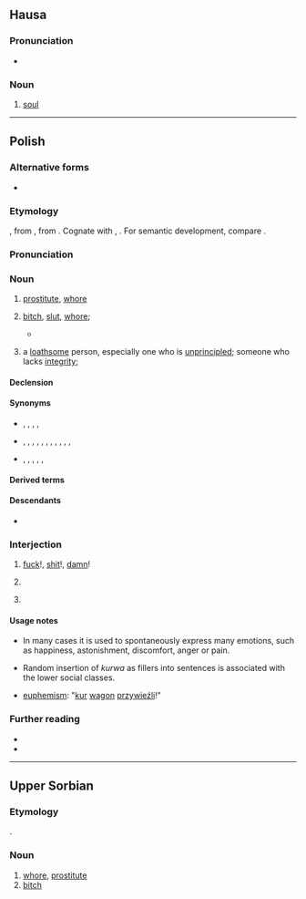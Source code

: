 {{also|kurva|kùrva|kurwą|kùrwa|курва}}
==Hausa==

===Pronunciation===
* {{ha-IPA|kùrwā}}

===Noun===
{{ha-noun|f|kùrwā}}

# [[soul]]

{{c|ha|Religion}}

----

==Polish==

===Alternative forms===
* {{alt|pl|kurew||archaic|dialectal}}

===Etymology===
{{inh+|pl|sla-pro|*kury}}, from {{der|pl|ine-pro|*kéh₂ros||loved}}, from {{m|ine-pro|*keh₂-}}. Cognate with {{cog|la|cārus}}, {{cog|lv|kārs}}. For semantic development, compare {{cog|en|whore}}.

===Pronunciation===
{{pl-p|a=Pl-kurwa.ogg}}

===Noun===
{{pl-noun|f|dim=kurewka|aug=kurwisko}}

# {{lb|pl|vulgar}} [[prostitute]], [[whore]]
# {{lb|pl|offensive|vulgar}} [[bitch]], [[slut]], [[whore]]; {{non-gloss definition|term of abuse for women}}
#* {{quote-text|1=pl|year=1883|author={{w2|pl|Jan Kochanowski}}|title=Na matematyka|url=https://pl.wikisource.org/wiki/Na_matematyka_(Kochanowski,_1883)|text=Ziemię pomierzył i głębokie morze, / Wie, jako wstają i zachodzą zorze, / Wiatrom rozumie, praktykuje komu — / A sam nie widzi, że ma '''kurwę''' w domu.|t=He measured Earth and deep seas, / He knows how dawns rise and go down, / He understand winds, he gives practics, / But he do not sees he has whore in home.}}
# {{lb|pl|offensive|vulgar}} a [[loathsome]] person, especially one who is [[unprincipled]]; someone who lacks [[integrity]]; {{non-gloss definition|applies to both genders}}

====Declension====
{{pl-decl-noun-f|genp=kurew/kurw}}

====Synonyms====
* {{sense|prostitute}} {{l|pl|dziwka}}, {{l|pl|kurtyzana}}, {{l|pl|nierządnica}}, {{l|pl|prostytutka}}, {{l|pl|tirówka}}
* {{sense|slut}} {{l|pl|cichodajka}}, {{l|pl|dupodajka}}, {{l|pl|jawnogrzesznica}}, {{l|pl|ladacznica}}, {{l|pl|lafirynda}}, {{l|pl|latawica}}, {{l|pl|ruchawica}}, {{l|pl|suka}}, {{l|pl|szmata}}, {{l|pl|wszetecznica}}, {{l|pl|wywłoka}}, {{l|pl|zdzira}}
* {{sense|contemptible person}} {{l|pl|łajdak}}, {{l|pl|sprzedawczyk}}, {{l|pl|nikczemnik}}, {{l|pl|palant}}, {{l|pl|dupek}}, {{l|pl|chuj}}

====Derived terms====
{{col3|pl|title=nouns|kurewstwo|kurwisko|kurwiarz|kurwiarzstwo|kurwię|kurwiątko|kurwica|kurwidołek|kurwie macierze syn|kurwik|kurwiszcze|kurwiszon|skurwiel|skurwysyn|podkurw|pokurw|rozkurw|wkurw|zakurw}}
{{col3|pl|title=adjectives|kurewski|kurwi|kurwowaty|kurwujący|podkurwiony|przekurwiony|przykurwiony|rozkurwiony|skurwiały|wkurwiający|wkurwiony|zakurwiony}}
{{col3|pl|title=adverbs|kurewsko|wykurwiście|na pełnej kurwie|od kurwy|w kurwę}}
{{col3|pl|title=verbs|[[kurwić]] {{g|impf}}|[[kurwować]] {{g|impf}}|[[kurwieć]] {{g|impf}}|[[dokurwiać]] {{g|impf}}, [[dokurwić]] {{g|pf}}|
[[podokurwiać]] {{g|impf}}|
[[nakurwiać]] {{g|impf}}, [[nakurwić]] {{g|pf}}|
[[ponakurwiać]] {{g|impf}}|
[[nadkurwiać]] {{g|impf}}, [[nadkurwić]] {{g|pf}}|
[[okurwiać]] {{g|impf}}, [[okurwić]] {{g|pf}}|
[[naokurwiać]] {{g|impf}}|
[[pookurwiać]] {{g|impf}}|
[[odkurwiać]] {{g|impf}}, [[odkurwić]] {{g|pf}}|
[[naodkurwiać]] {{g|impf}}|
[[poodkurwiać]] {{g|impf}}|
[[pokurwiać]] {{g|impf}}, [[pokurwić]] {{g|pf}}|
[[podkurwiać]] {{g|impf}}, [[podkurwić]] {{g|pf}}|
[[popodkurwiać]] {{g|impf}}|
[[przekurwiać]] {{g|impf}}, [[przekurwić]] {{g|pf}}|
[[naprzekurwiać]] {{g|impf}}|
[[poprzekurwiać]] {{g|impf}}|
[[przykurwiać]] {{g|impf}}, [[przykurwić]] {{g|pf}}|
[[poprzykurwiać]] {{g|impf}}|
[[rozkurwiać]] {{g|impf}}, [[rozkurwić]] {{g|pf}}|
[[narozkurwiać]] {{g|impf}}|
[[porozkurwiać]] {{g|impf}}|
[[skurwiać]] {{g|impf}}, [[skurwić]] {{g|pf}}|
[[poskurwiać]] {{g|impf}}|
[[ukurwiać]] {{g|impf}}, [[ukurwić]] {{g|pf}}|
[[wkurwiać]] {{g|impf}}, [[wkurwić]] {{g|pf}}|
[[nawkurwiać]] {{g|impf}}|
[[powkurwiać]] {{g|impf}}|
[[wykurwiać]] {{g|impf}}, [[wykurwić]] {{g|pf}}|
[[zakurwiać]] {{g|impf}}, [[zakurwić]] {{g|pf}}|
[[pozakurwiać]] {{g|impf}}}}
{{col3|pl|title=interjections|kurde|kurna|kuźwa|kurna chata|kurna Olek|kurwa mać|kurwa twoja mać była|do kurwy nędzy|o kurwa|}}

====Descendants====
* {{desc|yi|קורווע|bor=1}}

===Interjection===
{{head|pl|interjection}}

# {{lb|pl|vulgar}} [[fuck]]!, [[shit]]!, [[damn]]!
#: {{ux|pl|'''Kurwa''', mówiłem, żebyś tego nie ruszał!|'''Fuck'''! I told you not to touch this!}}
# {{lb|pl|vulgar}} {{non-gloss definition|used as intensifier}}
#: {{ux|pl|Do każdej pierdółki potrzebna jest zgoda kierownika? To już jest, '''kurwa''', jakiś absurd.|You need the manager's approval even for the most trivial shit? That's just '''fucking''' absurd.}}
# {{lb|pl|vulgar}} {{non-gloss definition|used as filler}}
#: {{ux|pl|Tomasz, '''kurwa''', zamknij kibel!|Tomasz, close the '''fucking''' toilet!}}

====Usage notes====
* In many cases it is used to spontaneously express many emotions, such as happiness, astonishment, discomfort, anger or pain.

* Random insertion of ''kurwa'' as fillers into sentences is associated with the lower social classes.

* [[euphemism]]: "[[kur]] [[wagon]] [[przywieźli]]!"

===Further reading===
* {{R:pl:WSJP}}
* {{R:pl:PWN}}

{{C|pl|Female people|Prostitution|Society}}

----

==Upper Sorbian==

===Etymology===
{{inh+|hsb|sla-pro|*kury}}.

===Noun===
{{head|hsb|noun|g=f}}

# [[whore]], [[prostitute]]
# [[bitch]]

{{C|hsb|Female people|Prostitution|Society}}